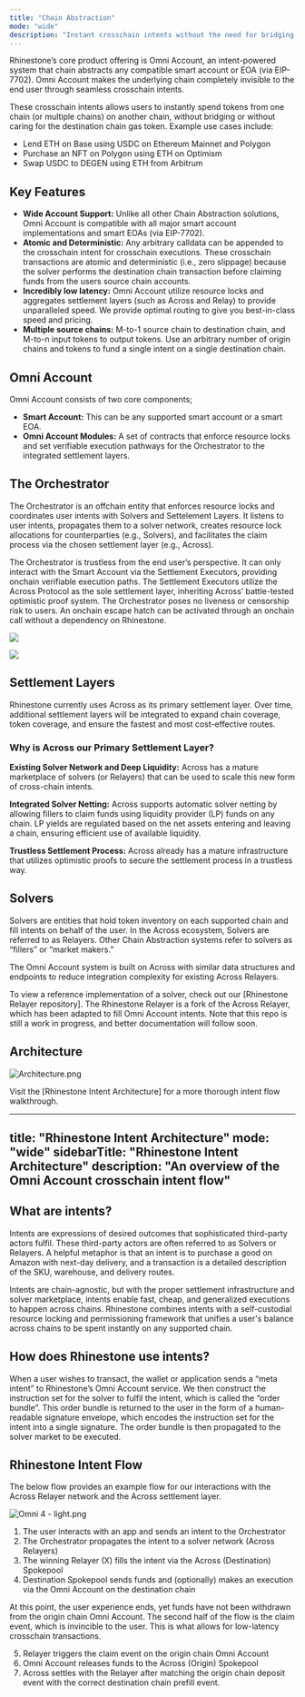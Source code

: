 ```yaml
---
title: "Chain Abstraction"
mode: "wide"
description: "Instant crosschain intents without the need for bridging or gas tokens"
---
```


Rhinestone’s core product offering is Omni Account, an intent-powered system that chain abstracts any compatible smart account or EOA (via EIP-7702). Omni Account makes the underlying chain completely invisible to the end user through seamless crosschain intents. 

These crosschain intents allows users to instantly spend tokens from one chain (or multiple chains) on another chain, without bridging or without caring for the destination chain gas token. Example use cases include:

- Lend ETH on Base using USDC on Ethereum Mainnet and Polygon
- Purchase an NFT on Polygon using ETH on Optimism
- Swap USDC to DEGEN using ETH from Arbitrum 

## Key Features

- **Wide Account Support:** Unlike all other Chain Abstraction solutions, Omni Account is compatible with all major smart account implementations and smart EOAs (via EIP-7702).   
- **Atomic and Deterministic:** Any arbitrary calldata can be appended to the crosschain intent for crosschain executions. These crosschain transactions are atomic and deterministic (i.e., zero slippage) because the solver performs the destination chain transaction before claiming funds from the users source chain accounts.
- **Incredibly low latency:** Omni Account utilize resource locks and aggregates settlement layers (such as Across and Relay) to provide unparalleled speed. We provide optimal routing to give you best-in-class speed and pricing. 
- **Multiple source chains:** M-to-1 source chain to destination chain, and M-to-n input tokens to output tokens. Use an arbitrary number of origin chains and tokens to fund a single intent on a single destination chain.

## Omni Account

Omni Account consists of two core components; 

- **Smart Account:** This can be any supported smart account or a smart EOA. 
- **Omni Account Modules:** A set of contracts that enforce resource locks and set verifiable execution pathways for the Orchestrator to the integrated settlement layers.

## The Orchestrator

The Orchestrator is an offchain entity that enforces resource locks and coordinates user intents with Solvers and Settelement Layers. It listens to user intents, propagates them to a solver network, creates resource lock allocations for counterparties (e.g., Solvers), and facilitates the claim process via the chosen settlement layer (e.g., Across).

The Orchestrator is trustless from the end user’s perspective. It can only interact with the Smart Account via the Settlement Executors, providing onchain verifiable execution paths. The Settlement Executors utilize the Across Protocol as the sole settlement layer, inheriting Across’ battle-tested optimistic proof system. The Orchestrator poses no liveness or censorship risk to users. An onchain escape hatch can be activated through an onchain call without a dependency on Rhinestone.

<img
  className="block dark:hidden"
  src="/images/omniaccount_8_light.png"
/>

<img
  className="hidden dark:block"
  src="/images/omniaccount_8_dark.png"
/>

## Settlement Layers

Rhinestone currently uses Across as its primary settlement layer. Over time, additional settlement layers will be integrated to expand chain coverage, token coverage, and ensure the fastest and most cost-effective routes.

### Why is Across our Primary Settlement Layer?

**Existing Solver Network and Deep Liquidity:** Across has a mature marketplace of solvers (or Relayers) that can be used to scale this new form of cross-chain intents.

**Integrated Solver Netting:** Across supports automatic solver netting by allowing fillers to claim funds using liquidity provider (LP) funds on any chain. LP yields are regulated based on the net assets entering and leaving a chain, ensuring efficient use of available liquidity.

**Trustless Settlement Process:** Across already has a mature infrastructure that utilizes optimistic proofs to secure the settlement process in a trustless way.

## Solvers

Solvers are entities that hold token inventory on each supported chain and fill intents on behalf of the user. In the Across ecosystem, Solvers are referred to as Relayers. Other Chain Abstraction systems refer to solvers as “fillers” or “market makers.”

The Omni Account system is built on Across with similar data structures and endpoints to reduce integration complexity for existing Across Relayers.

To view a reference implementation of a solver, check out our [Rhinestone Relayer repository]. The Rhinestone Relayer is a fork of the Across Relayer, which has been adapted to fill Omni Account intents. Note that this repo is still a work in progress, and better documentation will follow soon.

## Architecture

![Architecture.png](/images/Architecture.png)

Visit the [Rhinestone Intent Architecture] for a more thorough intent flow walkthrough.



---
title: "Rhinestone Intent Architecture"
mode: "wide"
sidebarTitle: "Rhinestone Intent Architecture"
description: "An overview of the Omni Account crosschain intent flow"
---

## What are intents?

Intents are expressions of desired outcomes that sophisticated third-party actors fulfil. These third-party actors are often referred to as Solvers or Relayers. A helpful metaphor is that an intent is to purchase a good on Amazon with next-day delivery, and a transaction is a detailed description of the SKU, warehouse, and delivery routes.

Intents are chain-agnostic, but with the proper settlement infrastructure and solver marketplace, intents enable fast, cheap, and generalized executions to happen across chains. Rhinestone combines intents with a self-custodial resource locking and permissioning framework that unifies a user's balance across chains to be spent instantly on any supported chain.

## How does Rhinestone use intents?

When a user wishes to transact, the wallet or application sends a “meta intent” to Rhinestone’s Omni Account service. We then construct the instruction set for the solver to fulfil the intent, which is called the “order bundle”. This order bundle is returned to the user in the form of a human-readable signature envelope, which encodes the instruction set for the intent into a single signature. The order bundle is then propagated to the solver market to be executed.

## Rhinestone Intent Flow

The below flow provides an example flow for our interactions with the Across Relayer network and the Across settlement layer.

![Omni 4 - light.png](/images/Omni4-light.png)

1. The user interacts with an app and sends an intent to the Orchestrator
2. The Orchestrator propagates the intent to a solver network (Across Relayers)
3. The winning Relayer (X) fills the intent via the Across (Destination) Spokepool
4. Destination Spokepool sends funds and (optionally) makes an execution via the Omni Account on the destination chain

At this point, the user experience ends, yet funds have not been withdrawn from the origin chain Omni Account. The second half of the flow is the claim event, which is invincible to the user. This is what allows for low-latency crosschain transactions.

5. Relayer triggers the claim event on the origin chain Omni Account
6. Omni Account releases funds to the Across (Origin) Spokepool
7. Across settles with the Relayer after matching the origin chain deposit event with the correct destination chain prefill event.
